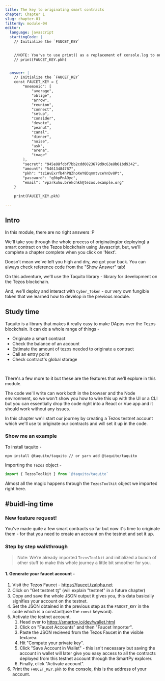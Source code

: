 ```yaml
---
title: The key to originating smart contracts
chapter: Chapter 1
slug: chapter-01
filterBy: module-04
editor:
  language: javascript
  startingCode: |
    // Initialize the `FAUCET_KEY`

    
    //NOTE: You've to use print() as a replacement of console.log to output content on this platform, eg - print("Hello World")
    // print(FAUCET_KEY.pkh)


  answer: |
    // Initialize the `FAUCET_KEY`
    const FAUCET_KEY = {
        "mnemonic": [
            "average",
            "oblige",
            "arrow",
            "reunion",
            "connect",
            "setup",
            "consider",
            "devote",
            "peanut",
            "canal",
            "dinner",
            "noise",
            "ask",
            "arena",
            "image"
        ],
        "secret": "945e08fcbf7bb2cdd6023679d9c63e8b61bd9342",
        "amount": "54613484787",
        "pkh": "tz1WvExrfb4hPQZhoXeY8DqmmtvceYnDv8Pt",
        "password": "q0bpPnA9yc",
        "email": "vpzrkuhu.brekchkh@tezos.example.org"
    }
        
    print(FAUCET_KEY.pkh)

---
```

## Intro

In this module, there are no right answers :P 

We'll take you through the whole process of originating(or deploying) a smart contract on the Tezos blockchain using Javascript, but, we'll complete a chapter complete when you click on 'Next'.

Doesn't mean we've left you high and dry, we got your back. 
You can always check reference code from the "Show Answer" tab!

On this adventure, we'll use the <span class="string-highlight">Taquito library</span> - library for development on the Tezos blockchain.

And, we'll deploy and interact with `Cyber_Token` - our very own fungible token that we learned how to develop in the previous module.

## Study time
Taquito is a library that makes it really easy to make DApps over the Tezos blockchain.
It can do a whole range of things - 
- Originate a smart contract
- Check the balance of an account
- Estimate the amount of tezos needed to originate a contract
- Call an entry point
- Check contract's global storage

<br />

There's a few more to it but these are the features that we'll explore in this module.

The code we'll write can work both in the browser and the Node environment, so we won't show you how to wire this up with the UI or a CLI but you can essentially drop the code right into a React or Vue app and it should work without any issues.


In this chapter we'll start our journey by creating a Tezos testnet account which we'll use to originate our contracts and will set it up in the code.

### Show me an example
To install taquito - 
```shell
npm install @taquito/taquito // or yarn add @taquito/taquito
```
Importing the `Tezos` object - 
```javascript
import { TezosToolkit } from `@taquito/taquito`
```
Almost all the magic happens through the `TezosToolkit` object we imported right here.

## #buidl-ing time
 
### New feature request!
You've made quite a few smart contracts so far but now it's time to originate them - for that you need to create an account on the testnet and set it up.

### Step by step walkthrough

> Note: We're already imported `TezosToolkit` and initialized a bunch of other stuff to make this whole journey a little bit smoother for you.

#### 1. Generate your faucet account -     
1. Visit the Tezos Faucet - https://faucet.tzalpha.net
2. Click on "Get testnet ꜩ" (will explain "testnet" in a future chapter)
3. Copy and save the whole JSON output it gives you, this  data basically signifies your account on the testnet.
4. Set the JSON obtained in the previous step as the `FAUCET_KEY` in the code which is a constant(use the `const` keyword).
5. Activate the testnet account.
    1. Head over to https://smartpy.io/dev/wallet.html
    2. Click on "Faucet Accounts" and then "Faucet Importer".
    3. Paste the JSON recieved from the Tezos Faucet in the visible textarea.
    4. Hit "Compute your private key".
    5. Click "Save Account in Wallet" - this isn't necessary but saving the account in wallet will later give you easy access to all the contracts deployed from this testnet account through the SmartPy explorer.
    6. Finally, click "Activate account".
6. Print the `FAUCET_KEY.pkh` to the console, this is the address of your account.
